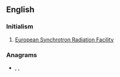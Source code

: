 ==English==

===Initialism===
{{rfc-header|Initialism}}
{{head|en|initialism}}

# [[w:European Synchrotron Radiation Facility|European Synchrotron Radiation Facility]]

===Anagrams===
* {{l|en|f***ers}}, {{l|en|refs}}, {{l|en|serf}}